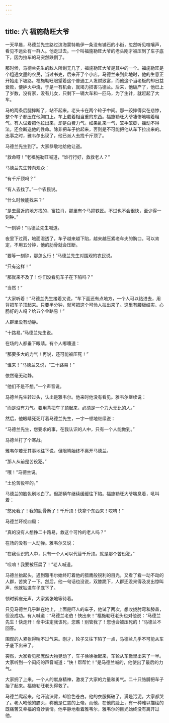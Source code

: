 ```yaml
---
---
---
```

title: 六 福施勒旺大爷
---




一天早晨，马德兰先生路过滨海蒙特勒伊一条没有铺石的小街，忽然听见喧嚷声，看见不远处有一群人。他走过去。一个叫福施勒旺大爷的老头刚才被压到了车子底下，因为拉车的马突然跌倒了。

那时候，马德兰先生的敌人所剩无几了，福施勒旺大爷是其中的一个。福施勒旺是个粗通文墨的农民，当过书吏，后来开了个小店，马德兰来到此地时，他的生意正开始走下坡路。福施勒旺眼望着这个普通工人发财致富，而他这个当老板的却日益衰败，便妒火中烧，于是一有机会，就竭力损害马德兰。后来，他破产了，他已上了岁数，没有家，没有儿女，只剩下一辆大车和一匹马，为了生计，就赶起了大车。

马的两条后腿摔断了，站不起来。老头卡在两个轮子中间。那一跤摔得实在悲惨，整个车子都压在他胸口上。车上载着相当重的东西。福施勒旺大爷凄惨地喘着粗气。有人试着把他拉出来，却是白费力气。如果乱来一气，笨手笨脚，摇动不得法，还会断送他的性命。除非把车子抬起来，否则是不可能把他从车下拉出来的。出事之时，雅韦尔出现了，他已派人去找千斤顶了。

马德兰先生到了。大家恭敬地给他让道。

“救命呀！”老福施勒旺喊道，“谁行行好，救救老人？”

马德兰先生转向观众：

“有千斤顶吗？”

“有人去找了。”一个农民说。

“什么时候能找来？”

“是去最近的地方找的，富拉肖，那里有个马蹄铁匠。不过也不会很快，至少得一刻钟。”

“一刻钟！”马德兰先生喊道。

夜里下过雨，地面湿透了，车子越来越下陷，越来越压紧老车夫的胸口。可以肯定，不用五分钟，他的肋骨就会压断。

“要等一刻钟，那怎么行！”马德兰先生对围观的农民说。

“只有这样！”

“那就来不及了！你们没看见车子在下陷吗？”

“当然！”

“大家听着！”马德兰先生接着又说，“车下面还有点地方，一个人可以钻进去，用背把车子顶起来。只要半分钟，就可把这个可怜人拉出来了。这里有腰板结实、心肠好的人吗？给五个金路易！”

人群里没有动静。

“十路易。”马德兰先生说。

在场的人都垂下眼睛。有个人嘟囔道：

“那要多大的力气！再说，还可能被压死！”

“谁来！”马德兰又说，“二十路易！”

依然毫无动静。

“他们不是不想。”一个声音说。

马德兰先生转过头，认出是雅韦尔。他来时他没有看见。雅韦尔继续说：

“而是没有力气。要用背把车子顶起来，必须是一个力大无比的人。”

然后，他眼睛死死盯着马德兰先生，一字一顿地继续说：

“马德兰先生，您要求的事，在我认识的人中，只有一个人能做到。”

马德兰打了个寒战。

雅韦尔若无其事地往下说，但眼睛始终不离开马德兰。

“那人从前是苦役犯。”

“哦！”马德兰说。

“土伦苦役牢的。”

马德兰的脸色刷地白了。但那辆车继续缓缓往下陷。福施勒旺大爷喘息着，吼叫着：

“憋死我了！我的肋骨断了！千斤顶！快拿个东西来！哎唷！”

马德兰环视四周：

“真的没有人想挣二十路易，救这个可怜的老人吗？”

在场的没有一人动弹。雅韦尔又说：

“在我认识的人中，只有一个人可以代替千斤顶。就是那个苦役犯。”

“哎唷！我要被压扁了！”老人喊道。

马德兰抬起头，遇到雅韦尔始终盯着他的猎鹰般锐利的目光，又看了看一动不动的人群，苦笑了一下。然后，他一句话也没说，双膝跪下，人群还没来得及发出惊叫声，他就钻进车子底下了。

顿时鸦雀无声，大家紧张地等待着。

只见马德兰几乎趴在地上，上面是吓人的车子，他试了两次，想收拢肘弯和膝盖，但没成功。有人喊道：“马德兰老伯！快出来！”福施勒旺老头也对他说：“马德兰先生！快走开！命中注定我该死，您瞧！别管我了！您也会被压死的！”马德兰不回答。

围观的人紧张得喘不过气来。刚才，轮子又往下陷了一点，马德兰几乎不可能从车子底下出来了。

突然，大家看见那庞然大物晃动了，车子徐徐抬起来，车轮从车辙里出来了一半。大家听到一个闷闷的声音喊道：“快！帮帮忙！”是马德兰喊的，他使出了最后的力气。

大家拥了上来。一个人的献身精神，激发了大家的力量和勇气。二十只胳膊把车子抬了起来。福施勒旺老头得救了。

马德兰爬起来。他汗流浃背，却脸色苍白。他的衣服撕破了，满是污泥。大家都哭了。老人吻他的膝头，称他是仁慈的上帝。而他，在他的脸上，有一种难以描绘的既痛苦又幸福的奇妙表情。他平静地看着雅韦尔，雅韦尔的目光始终没有离开过他。